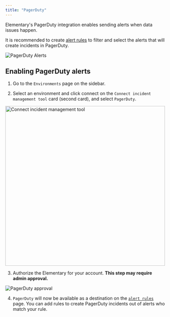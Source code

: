 ```yaml
---
title: "PagerDuty"
---
```


Elementary's PagerDuty integration enables sending alerts when data issues happen.

It is recommended to create [alert rules](/features/alerts-and-incidents/alert-rules) to filter and select the alerts that will create incidents in PagerDuty.

<Frame>
  <div className="dark:bg-white rounded-md p-1">
    <img
      src="https://res.cloudinary.com/diuctyblm/image/upload/v1719556084/pagerduty_alert_screenshot_fuxuhf.png"
      alt="PagerDuty Alerts"
    />
  </div>
</Frame>

## Enabling PagerDuty alerts

1. Go to the `Environments` page on the sidebar.

2. Select an environment and click connect on the `Connect incident management tool` card (second card), and select `PagerDuty`.

<Frame>
  <div className="dark:bg-white rounded-md p-1">
    <img
      src="https://res.cloudinary.com/diuctyblm/image/upload/v1719556084/pagerduty_connect_environment_nyfv6z.png"
      alt="Connect incident management tool"
      width="500"
    />
  </div>
</Frame>

3. Authorize the Elementary for your account. **This step may require admin approval.**

<Frame>
  <div className="dark:bg-white rounded-md p-1">
    <img
      src="https://res.cloudinary.com/diuctyblm/image/upload/v1719912214/pd-approve_tpjf8u.png"
      alt="PagerDuty approval"
    />
  </div>
</Frame> 

4. `PagerDuty` will now be available as a destination on the [`alert rules`](/features/alerts-and-incidents/alert-rules) page. You can add rules to create PagerDuty incidents out of alerts who match your rule.